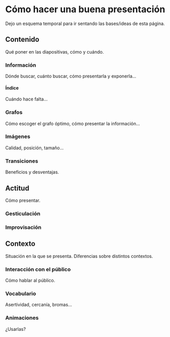 # Cómo hacer una buena presentación

Dejo un esquema temporal para ir sentando las bases/ideas de esta página. 

## Contenido

Qué poner en las diapositivas, cómo y cuándo.

### Información

Dónde buscar, cuánto buscar, cómo presentarla y exponerla...

#### Índice

Cuándo hace falta...

### Grafos

Cómo escoger el grafo óptimo, cómo presentar la información...

### Imágenes

Calidad, posición, tamaño...

### Transiciones

Beneficios y desventajas.

## Actitud

Cómo presentar.

### Gesticulación

### Improvisación

## Contexto

Situación en la que se presenta. Diferencias sobre distintos contextos.

### Interacción con el público

Cómo hablar al público.

### Vocabulario

Asertividad, cercanía, bromas...

### Animaciones

¿Usarlas?
